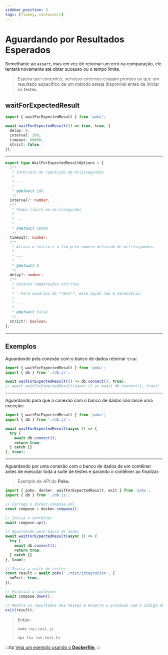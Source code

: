 ```yaml
---
sidebar_position: 3
tags: [flakey, containers]
---
```



# Aguardando por Resultados Esperados

Semelhante ao `assert`, mas em vez de retornar um erro na comparação, ele tentará novamente até obter sucesso ou o tempo limite.

> Espera que conexões, serviços externos estajam prontos ou que um resultado específico de um método esteja disponível antes de iniciar os testes.

## waitForExpectedResult

```ts
import { waitForExpectedResult } from 'poku';

await waitForExpectedResult(() => true, true, {
  delay: 0,
  interval: 100,
  timeout: 60000,
  strict: false,
});
```

<hr />

<FAQ title='Options' >

```ts
export type WaitForExpectedResultOptions = {
  /**
   * Intervalo de repetição em milissegundos
   *
   * ---
   *
   * @default 100
   */
  interval?: number;
  /**
   * Tempo limite em milissegundos
   *
   * ---
   *
   * @default 60000
   */
  timeout?: number;
  /**
   * Atrasa o início e o fim pelo número definido de milissegundos.
   *
   * ---
   *
   * @default 0
   */
  delay?: number;
  /**
   * Garante comparações estritas.
   *
   * - Para usuários do **Bun**, essa opção não é necessária.
   *
   * ---
   *
   * @default false
   */
  strict?: boolean;
};
```

</FAQ>

<hr />

## Exemplos

Aguardando pela conexão com o banco de dados retornar `true`:

```ts
import { waitForExpectedResult } from 'poku';
import { db } from './db.js';

await waitForExpectedResult(() => db.connect(), true);
// await waitForExpectedResult(async () => await db.connect(), true);
```

<hr />

Aguardando para que a conexão com o banco de dados não lance uma exceção:

```ts
import { waitForExpectedResult } from 'poku';
import { db } from './db.js';

await waitForExpectedResult(async () => {
  try {
    await db.connect();
    return true;
  } catch {}
}, true);
```

<hr />

Aguardando por uma conexão com o banco de dados de um contêiner antes de executar toda a suíte de testes e parando o contêiner ao finalizar:

> Exemplo de _API_ do **Poku**.

```ts
import { poku, docker, waitForExpectedResult, exit } from 'poku';
import { db } from './db.js';

// Carrega o docker-compose.yml
const compose = docker.compose();

// Inicia o contêiner
await compose.up();

// Aguardando pelo banco de dados
await waitForExpectedResult(async () => {
  try {
    await db.connect();
    return true;
  } catch {}
}, true);

// Inicia a suíte de testes
const result = await poku('./test/integration', {
  noExit: true,
});

// Finaliza o contêiner
await compose.down();

// Mostra os resultados dos testes e encerra o processo com o código de saída dos testes.
exit(result);
```

<blockquote>

Então:

```sh
node run.test.js
```

```sh
npx tsx run.test.ts
```

</blockquote>

:::tip
[Veja um exemplo usando o **Dockerfile**.](/docs/documentation/helpers/containers#dockerfile)
:::

